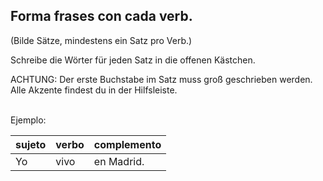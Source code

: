 

## Forma frases con cada verb.

(Bilde Sätze, mindestens ein Satz pro Verb.)

Schreibe die Wörter für jeden Satz in die offenen Kästchen.

ACHTUNG: Der erste Buchstabe im Satz muss groß geschrieben werden. Alle Akzente findest du in der Hilfsleiste.

<br />
Ejemplo:

|sujeto | verbo | complemento |
|-------|-------|-------------|
| Yo    | vivo  | en Madrid.   |



<SW
  verbs={verbs}
  complements={complements}
  subjects={subjects}
/>